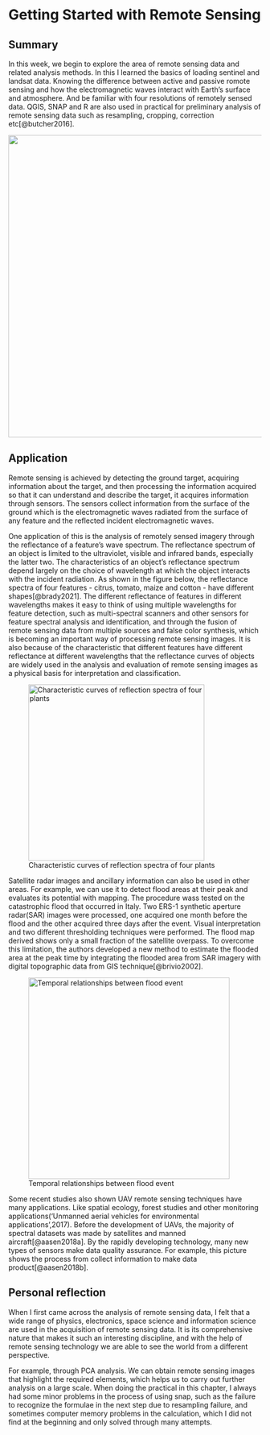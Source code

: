 # Getting Started with Remote Sensing

## Summary

In this week, we begin to explore the area of remote sensing data and related analysis methods. In this I learned the basics of loading sentinel and landsat data. Knowing the difference between active and passive romote sensing and how the electromagnetic waves interact with Earth's surface and atmosphere. And be familiar with four resolutions of remotely sensed data. QGIS, SNAP and R are also used in practical for preliminary analysis of remote sensing data such as resampling, cropping, correction etc[@butcher2016].

![](image/03.jpg){width="600"}

## Application

Remote sensing is achieved by detecting the ground target, acquiring information about the target, and then processing the information acquired so that it can understand and describe the target, it acquires information through sensors. The sensors collect information from the surface of the ground which is the electromagnetic waves radiated from the surface of any feature and the reflected incident electromagnetic waves.

One application of this is the analysis of remotely sensed imagery through the reflectance of a feature's wave spectrum. The reflectance spectrum of an object is limited to the ultraviolet, visible and infrared bands, especially the latter two. The characteristics of an object's reflectance spectrum depend largely on the choice of wavelength at which the object interacts with the incident radiation. As shown in the figure below, the reflectance spectra of four features - citrus, tomato, maize and cotton - have different shapes[@brady2021]. The different reflectance of features in different wavelengths makes it easy to think of using multiple wavelengths for feature detection, such as multi-spectral scanners and other sensors for feature spectral analysis and identification, and through the fusion of remote sensing data from multiple sources and false color synthesis, which is becoming an important way of processing remote sensing images. It is also because of the characteristic that different features have different reflectance at different wavelengths that the reflectance curves of objects are widely used in the analysis and evaluation of remote sensing images as a physical basis for interpretation and classification.

![Characteristic curves of reflection spectra of four plants](image/01.jpg){width="350"}

Satellite radar images and ancillary information can also be used in other areas. For example, we can use it to detect flood areas at their peak and evaluates its potential with mapping. The procedure wass tested on the catastrophic flood that occurred in Italy. Two ERS-1 synthetic aperture radar(SAR) images were processed, one acquired one month before the flood and the other acquired three days after the event. Visual interpretation and two different thresholding techniques were performed. The flood map derived shows only a small fraction of the satellite overpass. To overcome this limitation, the authors developed a new method to estimate the flooded area at the peak time by integrating the flooded area from SAR imagery with digital topographic data from GIS technique[@brivio2002].

![Temporal relationships between flood event](image/02.png){width="400"}

Some recent studies also shown UAV remote sensing techniques have many applications. Like spatial ecology, forest studies and other monitoring applications('Unmanned aerial vehicles for environmental applications',2017). Before the development of UAVs, the majority of spectral datasets was made by satellites and manned aircraft[@aasen2018a]. By the rapidly developing technology, many new types of sensors make data quality assurance. For example, this picture shows the process from collect information to make data product[@aasen2018b].

## Personal reflection

When I first came across the analysis of remote sensing data, I felt that a wide range of physics, electronics, space science and information science are used in the acquisition of remote sensing data. It is its comprehensive nature that makes it such an interesting discipline, and with the help of remote sensing technology we are able to see the world from a different perspective.

For example, through PCA analysis. We can obtain remote sensing images that highlight the required elements, which helps us to carry out further analysis on a large scale. When doing the practical in this chapter, I always had some minor problems in the process of using snap, such as the failure to recognize the formulae in the next step due to resampling failure, and sometimes computer memory problems in the calculation, which I did not find at the beginning and only solved through many attempts.

